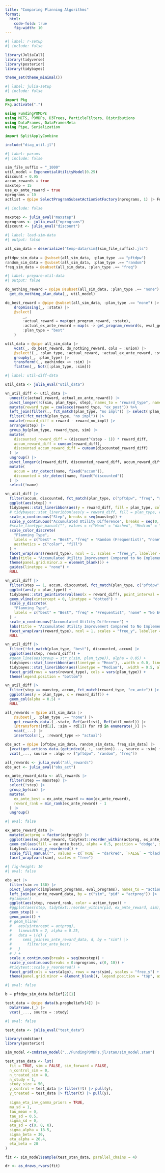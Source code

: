 ```yaml
---
title: "Comparing Planning Algorithms"
format: 
  html:
    code-fold: true
    fig-width: 10 
---
```


```r
#| label: r-setup
#| include: false

library(JuliaCall)
library(tidyverse)
library(posterior)
library(tidybayes)

theme_set(theme_minimal())
```

```julia
#| label: julia-setup
#| include: false

import Pkg
Pkg.activate(".")

using FundingPOMDPs
using MCTS, POMDPs, D3Trees, ParticleFilters, Distributions
using DataFrames, DataFramesMeta
using Pipe, Serialization

import SplitApplyCombine

include("diag_util.jl")
```

```julia
#| label: params
#| include: false

sim_file_suffix = "_1000"
util_model = ExponentialUtilityModel(0.25)
discount = 0.95
accum_rewards = true 
maxstep = 15
use_ex_ante_reward = true 
nprograms = 10
actlist = @pipe SelectProgramSubsetActionSetFactory(nprograms, 1) |> FundingPOMDPs.actions(_).actions
```

```r
#| include: false

maxstep <- julia_eval("maxstep")
nprograms <- julia_eval("nprograms")
discount <- julia_eval("discount")
```

```julia
#| label: load-sim-data
#| output: false

all_sim_data = deserialize("temp-data/sim$(sim_file_suffix).jls")  
  
pftdpw_sim_data = @subset(all_sim_data, :plan_type .== "pftdpw")
random_sim_data = @subset(all_sim_data, :plan_type .== "random")
freq_sim_data = @subset(all_sim_data, :plan_type .== "freq")
```

```julia
#| label: prepare-util-data
#| output: false

do_nothing_reward = @pipe @subset(all_sim_data, :plan_type .== "none") |> 
  get_do_nothing_plan_data(_, util_model) 

do_best_reward = @pipe @subset(all_sim_data, :plan_type .== "none") |>
    dropmissing(_, :state) |> 
    @select(
        _,
        :actual_reward = map(get_program_reward, :state),
        :actual_ex_ante_reward = map(s -> get_program_reward(s, eval_getter = dgp), :state),
        :plan_type = "best"
    )

util_data = @pipe all_sim_data |> 
    vcat(_, do_best_reward, do_nothing_reward, cols = :union) |> 
    @select!(_, :plan_type, :actual_reward, :actual_ex_ante_reward, :step = repeat([collect(1:maxstep)], length(:plan_type))) |> 
    groupby(_, :plan_type) |> 
    transform!(_, eachindex => :sim) |> 
    flatten(_, Not([:plan_type, :sim]))
```

```r
#| label: util-diff-data

util_data <- julia_eval("util_data")

vn_util_diff <- util_data |> 
  unnest(c(actual_reward, actual_ex_ante_reward)) |> 
  pivot_longer(!c(sim, plan_type, step), names_to = "reward_type", names_pattern = r"{actual_(.*)_reward}", values_to = "reward") |> 
  mutate(reward_type = coalesce(reward_type, "ex_post")) %>%  
  left_join(filter(., fct_match(plan_type, "no impl")) |> select(!plan_type), by = c("reward_type", "sim", "step"), suffix = c("", "_no_impl")) |> 
  filter(!fct_match(plan_type, "no impl")) |> 
  mutate(reward_diff = reward - reward_no_impl) |> 
  arrange(step) |> 
  group_by(plan_type, reward_type, sim) |> 
  mutate(
    discounted_reward_diff = (discount^(step - 1)) * reward_diff,
    accum_reward_diff = cumsum(reward_diff),
    discounted_accum_reward_diff = cumsum(discounted_reward_diff)
  ) |> 
  ungroup() |> 
  pivot_longer(c(reward_diff, discounted_reward_diff, accum_reward_diff, discounted_accum_reward_diff), values_to = "reward_diff") |> 
  mutate(
    accum = str_detect(name, fixed("accum")),
    discounted = str_detect(name, fixed("discounted"))
  ) |> 
  select(!name)
```

```r
vn_util_diff |>
  filter(accum, discounted, fct_match(plan_type, c("pftdpw", "freq", "random", "none"))) |> 
  ggplot(aes(step)) +
  tidybayes::stat_lineribbon(aes(y = reward_diff, fill = plan_type, color = plan_type, linetype = "Mean"), .width = 0.0, linewidth = 0.25, point_interval = mean_qi) +
  # tidybayes::stat_lineribbon(aes(y = reward_diff, fill = plan_type, color = plan_type, linetype = "Median"), .width = 0.0, linewidth = 0.25, point_interval = median_qi) +
  scale_x_continuous("Step", breaks = seq(maxstep)) +
  scale_y_continuous("Accumulated Utility Difference", breaks = seq(0, 2, 0.1)) +
  #scale_linetype_manual("", values = c("Mean" = "dashed", "Median" = "solid")) +
  scale_color_discrete(
    "Planning Type", 
    labels = c("best" = "Best", "freq" = "Random (Frequentist)", "none" = "No Evaluation", "pftdpw" = "PFTDPW", random = "Random (Bayesian)"), 
    aesthetics = c("color", "fill")
  ) +
  facet_wrap(vars(reward_type), ncol = 1, scales = "free_y", labeller = as_labeller(c(ex_ante = "ex ante", ex_post = "ex post"))) +
  labs(title = "Accumulated Utility Improvement Compared to No Implementation") +
  theme(panel.grid.minor.x = element_blank()) +
  guides(linetype = "none") +
  NULL
```
```r
vn_util_diff |>
  filter(step == 1, accum, discounted, fct_match(plan_type, c("pftdpw", "freq"))) |> 
  ggplot(aes(y = plan_type)) +
  tidybayes::stat_pointinterval(aes(x = reward_diff), point_interval = mean_qi, .width = 0.0) +
  geom_vline(xintercept = 0, linetype = "dotted") +
  scale_y_discrete(
    "Planning Type", 
    labels = c("best" = "Best", "freq" = "Frequentist", "none" = "No Evaluation", "pftdpw" = "PFTDPW", random = "Random")
  ) +
  scale_x_continuous("Accumulated Utility Difference") +
  labs(title = "Accumulated Utility Improvement Compared to No Implementation", subtitle = "First Step Only") +
  facet_wrap(vars(reward_type), ncol = 1, scales = "free_y", labeller = as_labeller(c(ex_ante = "ex ante", ex_post = "ex post"))) +
  NULL
```

```r
vn_util_diff |> 
  filter(!fct_match(plan_type, "best"), discounted, accum) |>
  ggplot(aes(step, reward_diff)) +
  #geom_line(aes(group = str_c(sim, plan_type)), alpha = 0.05) +
  tidybayes::stat_lineribbon(aes(linetype = "Mean"), .width = 0.0, linewidth = 0.25, point_interval = mean_qi) +
  tidybayes::stat_lineribbon(aes(linetype = "Median"), .width = 0.5, alpha = 0.25, linewidth = 0.25, point_interval = median_qi) +
  facet_grid(rows = vars(reward_type), cols = vars(plan_type)) +
  theme(legend.position = "bottom")
```

```r
vn_util_diff |> 
  filter(step == maxstep, accum, fct_match(reward_type, "ex_ante")) |> 
  ggplot(aes(y = plan_type, x = reward_diff)) +
  geom_col(alpha = 0.5) +
  NULL
```

```julia
all_rewards = @pipe all_sim_data |> 
    @subset(_, :plan_type .== "none") |> 
    get_rewards_data.(_.state, Ref(actlist), Ref(util_model)) |>
    [@transform!(rd[2], :sim = rd[1]) for rd in enumerate(_)] |>
    vcat(_...) |>
    insertcols!(_, :reward_type => "actual")

obs_act = @pipe [pftdpw_sim_data, random_sim_data, freq_sim_data] |> 
  [vcat(get_actions_data.(getindex(d, :, :action))..., source = :sim) for d in _] |> 
  vcat(_..., source = :algo => ["pftdpw", "random", "freq"])
```

```r
all_rewards <- julia_eval("all_rewards") 
obs_act <- julia_eval("obs_act")

ex_ante_reward_data <- all_rewards |> 
  filter(step == maxstep) |> 
  select(!step) |> 
  group_by(sim) |> 
  mutate(
    ex_ante_best = ex_ante_reward >= max(ex_ante_reward),
    reward_rank = min_rank(ex_ante_reward) - 1
  ) |> 
  ungroup()  
```


```r
#| eval: false

ex_ante_reward_data |>
  mutate(actprog = factor(actprog)) |> 
  ggplot(aes(ex_ante_reward, tidytext::reorder_within(actprog, ex_ante_reward, sim))) +
  geom_col(aes(fill = ex_ante_best), alpha = 0.5, position = "dodge", show.legend = FALSE) +
  tidytext::scale_y_reordered() +
  scale_fill_manual("", values = c(`TRUE` = "darkred", `FALSE` = "black")) +
  facet_wrap(vars(sim), scales = "free")
```

```r
#| fig-height: 10 
#| eval: false

obs_act |>
  filter(sim >= 130) |> 
  pivot_longer(c(implement_programs, eval_programs), names_to = "action_type", names_pattern = r"{(.+)_programs}", values_to = "pid") |> 
  left_join(ex_ante_reward_data, by = c("sim", "pid" = "actprog")) |>
  #glimpse()
  ggplot(aes(step, reward_rank, color = action_type)) +
  #ggplot(aes(step, tidytext::reorder_within(pid, ex_ante_reward, sim), color = action_type)) +
  geom_step() +
  geom_point() +
  # geom_hline(
  #   aes(yintercept = actprog), 
  #   linewidth = 2, alpha = 0.25,
  #   data = \(d) { 
  #     semi_join(ex_ante_reward_data, d, by = "sim") |> 
  #       filter(ex_ante_best)
  #   }
  # ) +
  scale_x_continuous(breaks = seq(maxstep)) +
  scale_y_continuous(breaks = 0:nprograms, c(0, 10)) +
  #tidytext::scale_y_reordered() +
  facet_grid(cols = vars(algo), rows = vars(sim), scales = "free_y") +
  theme(panel.grid.minor = element_blank(), legend.position = "top", axis.text.y = element_blank())
```

```julia
#| eval: false

b = pftdpw_sim_data.belief[2][1] 

test_data = @pipe data(b.progbeliefs[4]) |> 
  DataFrame.(_) |> 
  vcat(_..., source = :study)
```

```r
#| eval: false

test_data <- julia_eval("test_data")

library(cmdstanr)
library(posterior)

sim_model <-cmdstan_model("../FundingPOMDPs.jl/stan/sim_model.stan")

test_stan_data <- lst(
  fit = TRUE, sim = FALSE, sim_forward = FALSE,
  n_control_sim = 0,
  n_treated_sim = 0,
  n_study = 1,
  study_size = 50,
  y_control = test_data |> filter(!t) |> pull(y),
  y_treated = test_data |> filter(t) |> pull(y),
 
  sigma_eta_inv_gamma_priors = TRUE, 
  mu_sd = 1,
  tau_mean = 0,
  tau_sd = 0.5,
  sigma_sd = 0,
  eta_sd = c(0, 0, 0),
  sigma_alpha = 18.5,
  sigma_beta = 30,
  eta_alpha = 26.4,
  eta_beta = 20
)

fit <- sim_model$sample(test_stan_data, parallel_chains = 4)

dr <- as_draws_rvars(fit)
```

